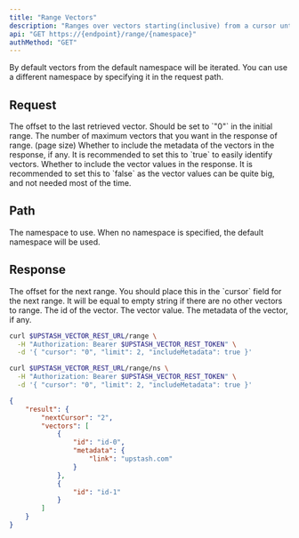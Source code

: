 ```yaml
---
title: "Range Vectors"
description: "Ranges over vectors starting(inclusive) from a cursor until the end of the vectors in the or given limit."
api: "GET https://{endpoint}/range/{namespace}"
authMethod: "GET"
---
```


<Tip>
  By default vectors from the default namespace will be iterated.
  You can use a different namespace by specifying it in the request path.
</Tip>

## Request

<ParamField body="cursor" type="string" required>
  The offset to the last retrieved vector. Should be set to `"0"` in the initial
  range.
</ParamField>
<ParamField body="limit" type="number" required>
  The number of maximum vectors that you want in the response of range. (page
  size)
</ParamField>
<ParamField body="includeMetadata" type="boolean" default="false">
  Whether to include the metadata of the vectors in the response, if any.
  It is recommended to set this to `true` to easily identify vectors.
</ParamField>
<ParamField body="includeVectors" type="boolean" default="false">
  Whether to include the vector values in the response.
  It is recommended to set this to `false` as the vector values can be
  quite big, and not needed most of the time.
</ParamField>

## Path

<ParamField path="namespace" type="string" default="">
  The namespace to use.
  When no namespace is specified, the default namespace will be used.
</ParamField>

## Response

<ResponseField name="nextCursor" type="string" required>
  The offset for the next range. You should place this in the `cursor` field for
  the next range. It will be equal to empty string if there are no other vectors to range.
</ResponseField>

<ResponseField name="vectors" type="Object[]" required>
  <Expandable defaultOpen="true">
    <ResponseField name="id" type="string" required>
      The id of the vector.
    </ResponseField>
    <ResponseField name="vector" type="number[]" required>
      The vector value.
    </ResponseField>
    <ResponseField name="metadata" type="Object">
      The metadata of the vector, if any.
    </ResponseField>
  </Expandable>
</ResponseField>

<RequestExample>

```sh curl
curl $UPSTASH_VECTOR_REST_URL/range \
  -H "Authorization: Bearer $UPSTASH_VECTOR_REST_TOKEN" \
  -d '{ "cursor": "0", "limit": 2, "includeMetadata": true }'
```

```sh curl (Namespace)
curl $UPSTASH_VECTOR_REST_URL/range/ns \
  -H "Authorization: Bearer $UPSTASH_VECTOR_REST_TOKEN" \
  -d '{ "cursor": "0", "limit": 2, "includeMetadata": true }'
```

</RequestExample>

<ResponseExample>

```json 200 OK
{
    "result": {
        "nextCursor": "2",
        "vectors": [
            {
                "id": "id-0",
                "metadata": {
                    "link": "upstash.com"
                }
            },
            {
                "id": "id-1"
            }
        ]
    }
}
```

</ResponseExample>
